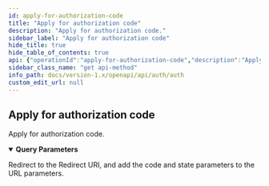 ```yaml
---
id: apply-for-authorization-code
title: "Apply for authorization code"
description: "Apply for authorization code."
sidebar_label: "Apply for authorization code"
hide_title: true
hide_table_of_contents: true
api: {"operationId":"apply-for-authorization-code","description":"Apply for authorization code.","parameters":[{"name":"client_id","required":true,"in":"query","description":"Client ID obtained from creating an OAuth application.","schema":{"type":"string"}},{"name":"response_type","required":true,"in":"query","description":"Fixed value:code.","schema":{"type":"string"}},{"name":"redirect_uri","in":"query","description":"The Redirect URI configured when creating the OAuth application, to which the user will be redirected with the authorization code after granting consent.","schema":{"type":"string"}},{"name":"scope","in":"query","description":"A comma-separated list of scopes, which must be a subset of the scopes configured when creating the OAuth application. By default, the scopes configured when creating the OAuth application are used.","schema":{"type":"string"}},{"name":"state","in":"query","description":"A random string that the client uses to maintain state between the request and callback, which will ultimately be returned as is.","schema":{"type":"string"}}],"responses":{"302":{"description":"Redirect to the Redirect URI, and add the code and state parameters to the URL parameters."}},"method":"get","path":"/oauth2/authorize","servers":[{"url":"https://your-domain"},{"url":"http://your-domain"}],"info":{"title":"Auth","version":"1.0","description":"The ONES REST API utilizes the standard OAuth 2.0 authorization mechanism to provide secure user authorization and access tokens for third-party applications to access protected resources. OAuth 2.0 enables third-party applications to obtain limited and revocable access privileges in a secure and controlled manner, without directly using user credentials. This authorization mechanism offers a flexible and reliable way for third-party applications to securely interact with the ONES system and obtain the necessary resource access permissions.\n"},"postman":{"name":"Apply for authorization code","description":{"content":"Apply for authorization code.","type":"text/plain"},"url":{"path":["oauth2","authorize"],"host":["{{baseUrl}}"],"query":[{"disabled":false,"description":{"content":"(Required) Client ID obtained from creating an OAuth application.","type":"text/plain"},"key":"client_id","value":""},{"disabled":false,"description":{"content":"(Required) Fixed value:code.","type":"text/plain"},"key":"response_type","value":""},{"disabled":false,"description":{"content":"The Redirect URI configured when creating the OAuth application, to which the user will be redirected with the authorization code after granting consent.","type":"text/plain"},"key":"redirect_uri","value":""},{"disabled":false,"description":{"content":"A comma-separated list of scopes, which must be a subset of the scopes configured when creating the OAuth application. By default, the scopes configured when creating the OAuth application are used.","type":"text/plain"},"key":"scope","value":""},{"disabled":false,"description":{"content":"A random string that the client uses to maintain state between the request and callback, which will ultimately be returned as is.","type":"text/plain"},"key":"state","value":""}],"variable":[]},"method":"GET"}}
sidebar_class_name: "get api-method"
info_path: docs/version-1.x/openapi/api/auth/auth
custom_edit_url: null
---
```



## Apply for authorization code



Apply for authorization code.

<details style={{"marginBottom":"1rem"}} data-collapsed={false} open={true}><summary style={{}}><strong>Query Parameters</strong></summary><div><ul><ParamsItem className={"paramsItem"} param={{"name":"client_id","required":true,"in":"query","description":"Client ID obtained from creating an OAuth application.","schema":{"type":"string"}}}></ParamsItem><ParamsItem className={"paramsItem"} param={{"name":"response_type","required":true,"in":"query","description":"Fixed value:code.","schema":{"type":"string"}}}></ParamsItem><ParamsItem className={"paramsItem"} param={{"name":"redirect_uri","in":"query","description":"The Redirect URI configured when creating the OAuth application, to which the user will be redirected with the authorization code after granting consent.","schema":{"type":"string"}}}></ParamsItem><ParamsItem className={"paramsItem"} param={{"name":"scope","in":"query","description":"A comma-separated list of scopes, which must be a subset of the scopes configured when creating the OAuth application. By default, the scopes configured when creating the OAuth application are used.","schema":{"type":"string"}}}></ParamsItem><ParamsItem className={"paramsItem"} param={{"name":"state","in":"query","description":"A random string that the client uses to maintain state between the request and callback, which will ultimately be returned as is.","schema":{"type":"string"}}}></ParamsItem></ul></div></details><div><ApiTabs><TabItem label={"302"} value={"302"}><div>

Redirect to the Redirect URI, and add the code and state parameters to the URL parameters.

</div><div></div></TabItem></ApiTabs></div>